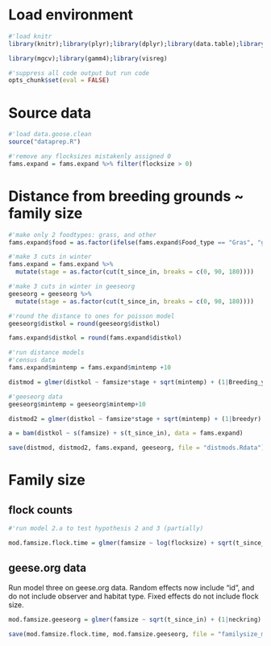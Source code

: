 
# Load environment

```r
#'load knitr
library(knitr);library(plyr);library(dplyr);library(data.table);library(purrr);library(ggplot2);library(purrrlyr)

library(mgcv);library(gamm4);library(visreg)

#'suppress all code output but run code
opts_chunk$set(eval = FALSE)
```

# Source data

```r
#'load data.goose.clean
source("dataprep.R")

#'remove any flocksizes mistakenly assigned 0
fams.expand = fams.expand %>% filter(flocksize > 0)

```

# Distance from breeding grounds ~ family size

```r
#'make only 2 foodtypes: grass, and other
fams.expand$food = as.factor(ifelse(fams.expand$Food_type == "Gras", "grass", "other"))

#'make 3 cuts in winter
fams.expand = fams.expand %>% 
  mutate(stage = as.factor(cut(t_since_in, breaks = c(0, 90, 180))))

#'make 3 cuts in winter in geeseorg
geeseorg = geeseorg %>% 
  mutate(stage = as.factor(cut(t_since_in, breaks = c(0, 90, 180))))

#'round the distance to ones for poisson model
geeseorg$distkol = round(geeseorg$distkol)

fams.expand$distkol = round(fams.expand$distkol)
```

```r
#'run distance models
#'census data
fams.expand$mintemp = fams.expand$mintemp +10

distmod = glmer(distkol ~ famsize*stage + sqrt(mintemp) + (1|Breeding_year) + (1|Observer), data = fams.expand, family = "poisson")

#'geeseorg data
geeseorg$mintemp = geeseorg$mintemp+10

distmod2 = glmer(distkol ~ famsize*stage + sqrt(mintemp) + (1|breedyr) + (1|neckring), data = geeseorg, family = poisson(), na.action = na.omit)

a = bam(distkol ~ s(famsize) + s(t_since_in), data = fams.expand)
```

```r
save(distmod, distmod2, fams.expand, geeseorg, file = "distmods.Rdata")
```

# Family size

## flock counts

```r
#'run model 2.a to test hypothesis 2 and 3 (partially)

mod.famsize.flock.time = glmer(famsize ~ log(flocksize) + sqrt(t_since_in) + (1|Breeding_year) + (1|Observer) + (1|Food_type), data = fams.expand, family = "poisson")
```

## geese.org data

Run model three on geese.org data. Random effects now include "id", and do not include observer and habitat type. Fixed effects do not include flock size.

```r
mod.famsize.geeseorg = glmer(famsize ~ sqrt(t_since_in) + (1|neckring) + (1|breedyr), data = geeseorg, family = "poisson")
```

```r
save(mod.famsize.flock.time, mod.famsize.geeseorg, file = "familysize_models.rdata")
```

